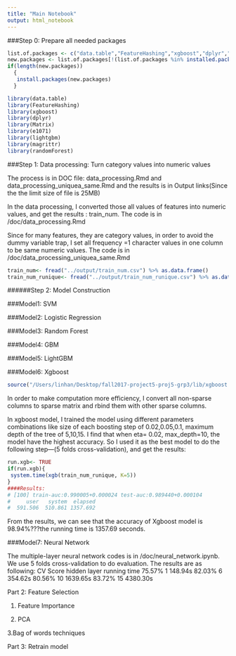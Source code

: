 ```yaml
---
title: "Main Notebook"
output: html_notebook
---
```



###Step 0: Prepare all needed packages
```r
list.of.packages <- c("data.table","FeatureHashing","xgboost","dplyr","Matrix","caret","randomForest","e1071","lightgbm","magrittr")
new.packages <- list.of.packages[!(list.of.packages %in% installed.packages()[,"Package"])]
if(length(new.packages))
  {
   install.packages(new.packages)
  }

library(data.table) 
library(FeatureHashing)
library(xgboost)
library(dplyr)
library(Matrix)
library(e1071)
library(lightgbm)
library(magrittr)
library(randomForest)
```

###Step 1: Data processing: Turn category values into numeric values

The process is in DOC file: data_processing.Rmd and data_processing_uniquea_same.Rmd and the results is in Output links(Since the the limit size of file is 25MB)

In the data processing, I converted those all values of features into numeric values, and get the results : train_num. The code is in /doc/data_processing.Rmd

Since for many features, they are category values, in order to avoid the dummy variable trap, I set all frequency =1 character values in one column to be same numeric values. The code is in /doc/data_processing_uniquea_same.Rmd

```r
train_num<- fread("../output/train_num.csv") %>% as.data.frame()
train_num_runique<- fread("../output/train_num_runique.csv") %>% as.data.frame()
```

######Step 2: Model Construction

###Model1: SVM

###Model2: Logistic Regression

###Model3: Random Forest

###Model4: GBM

###Model5: LightGBM

###Model6: Xgboost

```r
source("/Users/linhan/Desktop/fall2017-project5-proj5-grp3/lib/xgboost.R")
```

In order to make computation more efficiency, I convert all non-sparse columns to sparse matrix and rbind them with other sparse columns.

In xgboost model, I trained the model using different parameters combinations like size of each boosting step of 0.02,0.05,0.1, maximum depth of the tree of 5,10,15. I find that when eta= 0.02, max_depth=10, the model have the highest accuracy. So I used it as the best model to do the following step---(5 folds cross-validation), and get the results:
      
```r
run.xgb<- TRUE
if(run.xgb){
 system.time(xgb(train_num_runique, K=5))
}
####Results:
# [100]	train-auc:0.990005+0.000024	test-auc:0.989440+0.000104 
#     user   system  elapsed 
#  591.506  510.861 1357.692 
```

From the results, we can see that the accuracy of Xgboost model is 98.94%???the running time is 1357.69 seconds.

###Model7: Neural Network

The multiple-layer neural network codes is in /doc/neural_network.ipynb. We use 5 folds cross-validation to do evaluation.
The results are as following:
CV Score         hidden layer        running time
75.57%                1                 148.94s
82.03%                6                 354.62s
80.56%                10                1639.65s
83.72%                15                4380.30s


Part 2: Feature Selection

1. Feature Importance

2. PCA

3.Bag of words techniques

Part 3: Retrain model
